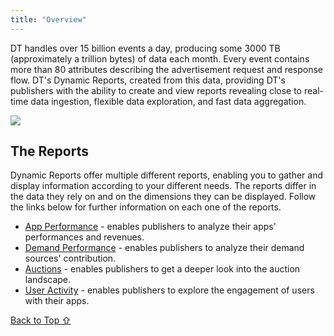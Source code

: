 ```yaml
---
title: "Overview"
---
```


DT handles over 15 billion events a day, producing some 3000 TB (approximately a trillion bytes) of data each month. Every event contains more than 80 attributes describing the advertisement request and response flow. DT's Dynamic Reports, created from this data, providing DT's publishers with the ability to create and view reports revealing close to real-time data ingestion, flexible data exploration, and fast data aggregation.

<Frame caption="Screen_Shot_2022-08-02_at_14.25.10.png">
  <img src="https://developer.digitalturbine.com/hc/article_attachments/8090585270033" />
</Frame>

## The Reports

Dynamic Reports offer multiple different reports, enabling you to gather and display information according to your different needs. The reports differ in the data they rely on and on the dimensions they can be displayed. Follow the links below for further information on each one of the reports.

* [App Performance](/hc/en-us/articles/360011714178-App-Performance-) - enables publishers to analyze their apps' performances and revenues.
* [Demand Performance](/hc/en-us/articles/360009984577-Demand-Performance-Report) - enables publishers to analyze their demand sources' contribution.
* [Auctions](/hc/en-us/articles/360010079138-Auctions-Report) - enables publishers to get a deeper look into the auction landscape.
* [User Activity](/hc/en-us/articles/360010079178-Daily-Active-Users-DAU-Report) - enables publishers to explore the engagement of users with their apps.

[Back to Top ⇧](#top)
